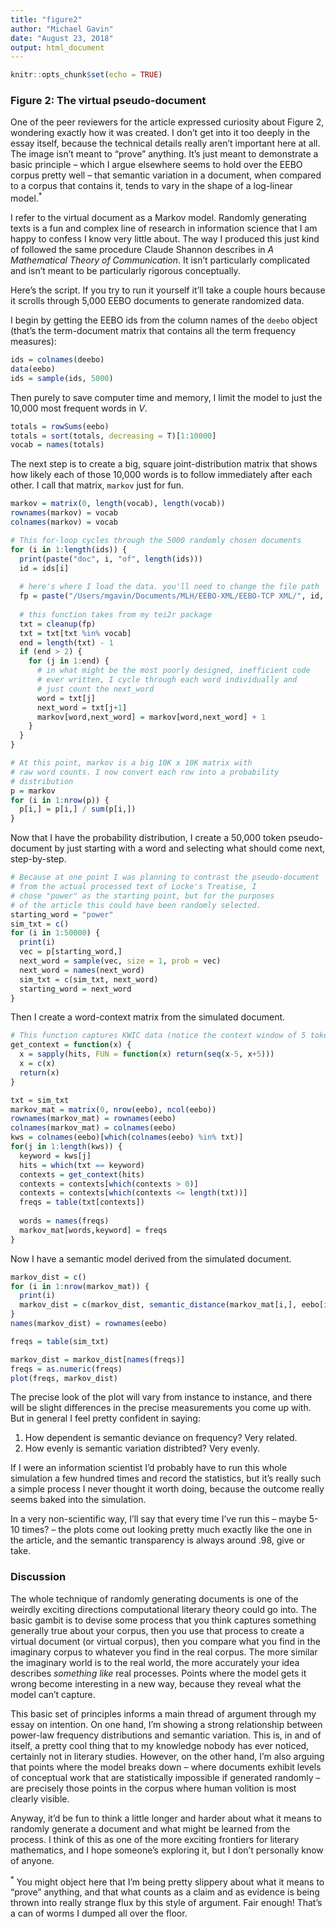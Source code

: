 ```yaml
---
title: "figure2"
author: "Michael Gavin"
date: "August 23, 2018"
output: html_document
---
```


```r
knitr::opts_chunk$set(echo = TRUE)
```

### Figure 2: The virtual pseudo-document

One of the peer reviewers for the article expressed curiosity about Figure 2, wondering exactly how it was created. I don't get into it too deeply in the essay itself, because the technical details really aren't important here at all. The image isn't meant to "prove" anything. It's just meant to demonstrate a basic principle -- which I argue elsewhere seems to hold over the EEBO corpus pretty well -- that semantic variation in a document, when compared to a corpus that contains it, tends to vary in the shape of a log-linear model.<sup>*</sup>

I refer to the virtual document as a Markov model. Randomly generating texts is a fun and complex line of research in information science that I am happy to confess I know very little about. The way I produced this just kind of followed the same procedure Claude Shannon describes in *A Mathematical Theory of Communication*. It isn't particularly complicated and isn't meant to be particularly rigorous conceptually.

Here's the script. If you try to run it yourself it'll take a couple hours because it scrolls through 5,000 EEBO documents to generate randomized data.

I begin by getting the EEBO ids from the column names of the `deebo` object (that's the term-document matrix that contains all the term frequency measures):
```r
ids = colnames(deebo)
data(eebo)
ids = sample(ids, 5000)
```

Then purely to save computer time and memory, I limit the model to just the 10,000 most frequent words in *V*.

```r
totals = rowSums(eebo)
totals = sort(totals, decreasing = T)[1:10000]
vocab = names(totals)
```

The next step is to create a big, square joint-distribution matrix that shows how likely each of those 10,000 words is to follow immediately after each other. I call that matrix, `markov` just for fun.

```r
markov = matrix(0, length(vocab), length(vocab))
rownames(markov) = vocab
colnames(markov) = vocab

# This for-loop cycles through the 5000 randomly chosen documents
for (i in 1:length(ids)) {
  print(paste("doc", i, "of", length(ids)))
  id = ids[i]
  
  # here's where I load the data. you'll need to change the file path
  fp = paste("/Users/mgavin/Documents/MLH/EEBO-XML/EEBO-TCP XML/", id, ".xml", sep = "")
  
  # this function takes from my tei2r package
  txt = cleanup(fp)
  txt = txt[txt %in% vocab]
  end = length(txt) - 1
  if (end > 2) {
    for (j in 1:end) {
      # in what might be the most poorly designed, inefficient code
      # ever written, I cycle through each word individually and 
      # just count the next_word
      word = txt[j]
      next_word = txt[j+1]
      markov[word,next_word] = markov[word,next_word] + 1
    } 
  }
}

# At this point, markov is a big 10K x 10K matrix with
# raw word counts. I now convert each row into a probability
# distribution
p = markov
for (i in 1:nrow(p)) {
  p[i,] = p[i,] / sum(p[i,])
}
```
Now that I have the probability distribution, I create a 50,000 token pseudo-document by just starting with a word and selecting what should come next, step-by-step.

```r
# Because at one point I was planning to contrast the pseudo-document
# from the actual processed text of Locke's Treatise, I
# chose "power" as the starting point, but for the purposes
# of the article this could have been randomly selected.
starting_word = "power"
sim_txt = c()
for (i in 1:50000) {
  print(i)
  vec = p[starting_word,]
  next_word = sample(vec, size = 1, prob = vec)
  next_word = names(next_word)
  sim_txt = c(sim_txt, next_word)
  starting_word = next_word
}
```
Then I create a word-context matrix from the simulated document.

```r
# This function captures KWIC data (notice the context window of 5 tokens)
get_context = function(x) {
  x = sapply(hits, FUN = function(x) return(seq(x-5, x+5)))
  x = c(x)
  return(x)
}

txt = sim_txt
markov_mat = matrix(0, nrow(eebo), ncol(eebo))
rownames(markov_mat) = rownames(eebo)
colnames(markov_mat) = colnames(eebo)
kws = colnames(eebo)[which(colnames(eebo) %in% txt)]
for(j in 1:length(kws)) {
  keyword = kws[j]
  hits = which(txt == keyword)
  contexts = get_context(hits)
  contexts = contexts[which(contexts > 0)]
  contexts = contexts[which(contexts <= length(txt))]
  freqs = table(txt[contexts])
  
  words = names(freqs)
  markov_mat[words,keyword] = freqs
}  
```
Now I have a semantic model derived from the simulated document.

```r
markov_dist = c()
for (i in 1:nrow(markov_mat)) {
  print(i)
  markov_dist = c(markov_dist, semantic_distance(markov_mat[i,], eebo[i,]))
}
names(markov_dist) = rownames(eebo)

freqs = table(sim_txt)

markov_dist = markov_dist[names(freqs)]
freqs = as.numeric(freqs)
plot(freqs, markov_dist)

```
The precise look of the plot will vary from instance to instance, and there will be slight differences in the precise measurements you come up with. But in general I feel pretty confident in saying: 

1. How dependent is semantic deviance on frequency? Very related. 
2. How evenly is semantic variation distribted? Very evenly.

If I were an information scientist I'd probably have to run this whole simulation a few hundred times and record the statistics, but it's really such a simple process I never thought it worth doing, because the outcome really seems baked into the simulation.

In a very non-scientific way, I'll say that every time I've run this -- maybe 5-10 times? -- the plots come out looking pretty much exactly like the one in the article, and the semantic transparency is always around .98, give or take.

### Discussion
The whole technique of randomly generating documents is one of the weirdly exciting directions computational literary theory could go into. The basic gambit is to devise some process that you think captures something generally true about your corpus, then you use that process to create a virtual document (or virtual corpus), then you compare what you find in the imaginary corpus to whatever you find in the real corpus. The more similar the imaginary world is to the real world, the more accurately your idea describes *something like* real processes. Points where the model gets it wrong become interesting in a new way, because they reveal what the model can't capture.

This basic set of principles informs a main thread of argument through my essay on intention. On one hand, I'm showing a strong relationship between power-law frequency distributions and semantic variation. This is, in and of itself, a pretty cool thing that to my knowledge nobody has ever noticed, certainly not in literary studies. However, on the other hand, I'm also arguing that points where the model breaks down -- where documents exhibit levels of conceptual work that are statistically impossible if generated randomly -- are precisely those points in the corpus where human volition is most clearly visible.

Anyway, it'd be fun to think a little longer and harder about what it means to randomly generate a document and what might be learned from the process. I think of this as one of the more exciting frontiers for literary mathematics, and I hope someone's exploring it, but I don't personally know of anyone.

<sup>*</sup> You might object here that I'm being pretty slippery about what it means to "prove" anything, and that what counts as a claim and as evidence is being thrown into really strange flux by this style of argument. Fair enough! That's a can of worms I dumped all over the floor.

